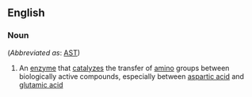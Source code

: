 ==English==

===Noun===
{{wikipedia}}
{{en-noun|sg=[[aspartate]] [[transaminase]]|-}} (''Abbreviated as'': [[AST]])

#{{enzyme}} An [[enzyme]] that [[catalyze]]s the transfer of [[amino]] groups between biologically active compounds, especially between [[aspartic acid]] and [[glutamic acid]]